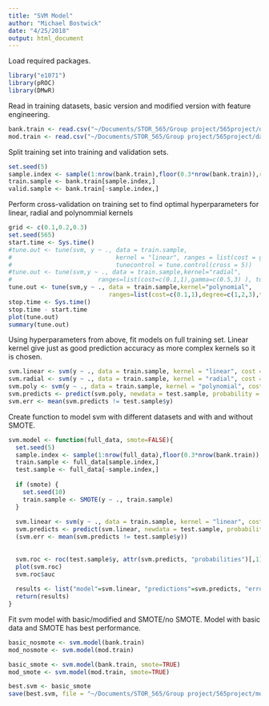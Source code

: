 ```yaml
---
title: "SVM Model"
author: "Michael Bostwick"
date: "4/25/2018"
output: html_document
---
```


Load required packages.

```r
library("e1071")
library(pROC)
library(DMwR)
```

Read in training datasets, basic version and modified version with feature engineering.
```r
bank.train <- read.csv("~/Documents/STOR_565/Group project/565project/data/basic_train.csv")
mod.train <- read.csv("~/Documents/STOR_565/Group project/565project/data/modified_train.csv")
```

Split training set into training and validation sets.

```r
set.seed(5)
sample.index <- sample(1:nrow(bank.train),floor(0.3*nrow(bank.train)),replace=FALSE)
train.sample <- bank.train[sample.index,]
valid.sample <- bank.train[-sample.index,]
```

Perform cross-validation on training set to find optimal hyperparameters for linear, radial and polynommial kernels
```r
grid <- c(0.1,0.2,0.3)
set.seed(565)
start.time <- Sys.time()
#tune.out <- tune(svm, y ~ ., data = train.sample, 
#                             kernel = "linear", ranges = list(cost = grid),
#                             tunecontrol = tune.control(cross = 5))
#tune.out <- tune(svm,y ~ ., data = train.sample,kernel="radial",
#                        ranges=list(cost=c(0.1,1),gamma=c(0.5,3) ), tunecontrol = tune.control(cross = 3))
tune.out <- tune(svm,y ~ ., data = train.sample,kernel="polynomial",
                            ranges=list(cost=c(0.1,1),degree=c(1,2,3),tunecontrol = tune.control(cross = 3)))
stop.time <- Sys.time()
stop.time - start.time
plot(tune.out)
summary(tune.out)
```

Using hyperparameters from above, fit models on full training set. Linear kernel give just as good prediction 
accuracy as more complex kernels so it is chosen.
```r
svm.linear <- svm(y ~ ., data = train.sample, kernel = "linear", cost = 0.1, probability = TRUE)
svm.radial <- svm(y ~ ., data = train.sample, kernel = "radial", cost = 0.1, probability = TRUE)
svm.poly <- svm(y ~ ., data = train.sample, kernel = "polynomial", cost = 0.1, degree = 2, probability = TRUE)
svm.predicts <- predict(svm.poly, newdata = test.sample, probability = TRUE)
svm.err <- mean(svm.predicts != test.sample$y)
```

Create function to model svm with different datasets and with and without SMOTE.
```r
svm.model <- function(full_data, smote=FALSE){
  set.seed(5)
  sample.index <- sample(1:nrow(full_data),floor(0.3*nrow(bank.train)),replace=FALSE)
  train.sample <- full_data[sample.index,]
  test.sample <- full_data[-sample.index,]
  
  if (smote) {
    set.seed(10)
    train.sample <- SMOTE(y ~ ., train.sample)
  }
  
  svm.linear <- svm(y ~ ., data = train.sample, kernel = "linear", cost = 0.1, probability = TRUE)
  svm.predicts <- predict(svm.linear, newdata = test.sample, probability = TRUE)
  (svm.err <- mean(svm.predicts != test.sample$y))
  
  
  svm.roc <- roc(test.sample$y, attr(svm.predicts, "probabilities")[,1])
  plot(svm.roc)
  svm.roc$auc
  
  results <- list("model"=svm.linear, "predictions"=svm.predicts, "error"=svm.err, "roc"=svm.roc)
  return(results)
}
```

Fit svm model with basic/modified and SMOTE/no SMOTE. Model with basic data and SMOTE has best performance.
```r
basic_nosmote <- svm.model(bank.train)
mod_nosmote <- svm.model(mod.train)

basic_smote <- svm.model(bank.train, smote=TRUE)
mod_smote <- svm.model(mod.train, smote=TRUE)

best.svm <- basic_smote
save(best.svm, file = "~/Documents/STOR_565/Group project/565project/modeling/best.svm.R")
```

